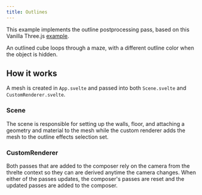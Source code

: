 ```yaml
---
title: Outlines
---
```


This example implements the outline postprocessing pass, based on this Vanilla Three.js [example](https://threejs.org/examples/?q=outline#webgl_postprocessing_outline).

An outlined cube loops through a maze, with a different outline color when the object is hidden.

<Example path="postprocessing/outline" />

## How it works

A mesh is created in `App.svelte` and passed into both `Scene.svelte` and `CustomRenderer.svelte`.

### Scene

The scene is responsible for setting up the walls, floor, and attaching a geometry and material to the mesh while the custom renderer adds the mesh to the outline effects selection set.

### CustomRenderer

Both passes that are added to the composer rely on the camera from the threlte context so they can are derived anytime the camera changes. When either of the passes updates, the composer's passes are reset and the updated passes are added to the composer.
